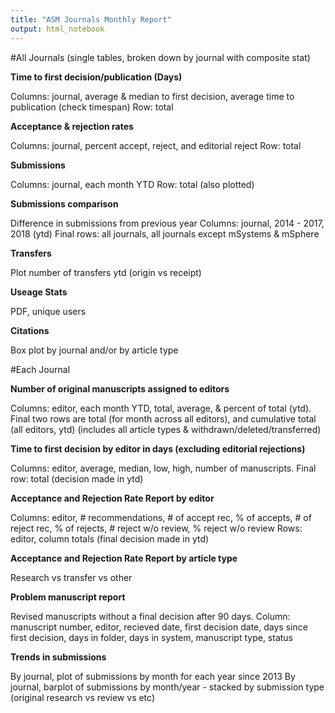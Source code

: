 ```yaml
---
title: "ASM Journals Monthly Report"
output: html_notebook
---
```


#All Journals (single tables, broken down by journal with composite stat)

**Time to first decision/publication (Days)**

Columns: journal, average & median to first decision, average time to publication (check timespan)
Row: total

**Acceptance & rejection rates**

Columns: journal, percent accept, reject, and editorial reject
Row: total

**Submissions**

Columns: journal, each month YTD
Row: total (also plotted)

**Submissions comparison**

Difference in submissions from previous year
Columns: journal, 2014 - 2017, 2018 (ytd) 
Final rows: all journals, all journals except mSystems & mSphere

**Transfers**

Plot number of transfers ytd (origin vs receipt)

**Useage Stats**

PDF, unique users

**Citations**

Box plot by journal and/or by article type

#Each Journal

**Number of original manuscripts assigned to editors**  

Columns: editor, each month YTD, total, average, & percent of total (ytd). Final two rows are total (for month across all editors), and cumulative total (all editors, ytd) (includes all article types & withdrawn/deleted/transferred)

**Time to first decision by editor in days (excluding editorial rejections)**

Columns: editor, average, median, low, high, number of manuscripts. Final row: total
(decision made in ytd)

**Acceptance and Rejection Rate Report by editor**

Columns: editor, # recommendations, # of accept rec, % of accepts, # of reject rec, % of rejects, # reject w/o review, % reject w/o review
Rows: editor, column totals
(final decision made in ytd)

**Acceptance and Rejection Rate Report by article type**

Research vs transfer vs other

**Problem manuscript report**

Revised manuscripts without a final decision after 90 days. 
Column: manuscript number, editor, recieved date, first decision date, days since first decision, days in folder, days in system, manuscript type, status

**Trends in submissions**

By journal, plot of submissions by month for each year since 2013
By journal, barplot of submissions by month/year - stacked by submission type (original research vs review vs etc)


